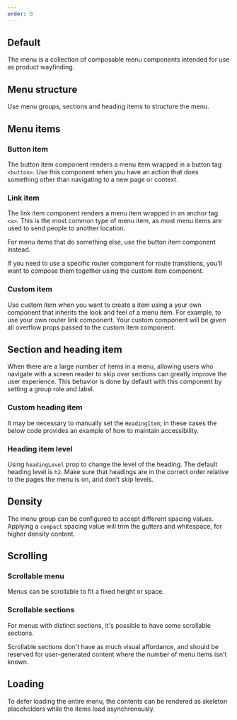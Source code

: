 ```yaml
---
order: 0
---
```



## Default

The menu is a collection of composable menu components intended for use as product wayfinding.

<Example Component={MenuDefault} packageName="@atlaskit/menu" />

## Menu structure

Use menu groups, sections and heading items to structure the menu.

<Example Component={MenuStructure} packageName="@atlaskit/menu" />

## Menu items

### Button item

The button item component renders a menu item wrapped in a button tag `<button>`. Use this component
when you have an action that does something other than navigating to a new page or context.

<Example Component={ButtonItem} packageName="@atlaskit/menu" />

### Link item

The link item component renders a menu item wrapped in an anchor tag `<a>`. This is the most common
type of menu item, as most menu items are used to send people to another location.

For menu items that do something else, use the button item component instead.

If you need to use a specific router component for route transitions, you'll want to compose them
together using the custom item component.

<Example Component={LinkItem} packageName="@atlaskit/menu" />

### Custom item

Use custom item when you want to create a item using a your own component that inherits the look and
feel of a menu item. For example, to use your own router link component. Your custom component will
be given all overflow props passed to the custom item component.

<Example Component={CustomItem} packageName="@atlaskit/menu" />

## Section and heading item

When there are a large number of items in a menu, allowing users who navigate with a screen reader
to skip over sections can greatly improve the user experience. This behavior is done by default with
this component by setting a group role and label.

<Example Component={HeadingItem} packageName="@atlaskit/menu" />

### Custom heading item

It may be necessary to manually set the `HeadingItem`; in these cases the below code provides an
example of how to maintain accessibility.

<Example Component={HeadingItemCustom} packageName="@atlaskit/menu" />

### Heading item level

Using `headingLevel` prop to change the level of the heading. The default heading level is `h2`.
Make sure that headings are in the correct order relative to the pages the menu is on, and don’t
skip levels.

<Example Component={HeadingItemLeveling} packageName="@atlaskit/menu" />

## Density

The menu group can be configured to accept different spacing values. Applying a `compact` spacing
value will trim the gutters and whitespace, for higher density content.

<Example Component={MenuDensity} packageName="@atlaskit/menu" />

## Scrolling

### Scrollable menu

Menus can be scrollable to fit a fixed height or space.

<Example Component={MenuScrollable} packageName="@atlaskit/menu" />

### Scrollable sections

For menus with distinct sections, it's possible to have some scrollable sections.

Scrollable sections don't have as much visual affordance, and should be reserved for user-generated
content where the number of menu items isn't known.

<Example Component={MenuScrollableSection} packageName="@atlaskit/menu" />

## Loading

To defer loading the entire menu, the contents can be rendered as skeleton placeholders while the
items load asynchronously.

<Example Component={MenuLoading} packageName="@atlaskit/menu" />
